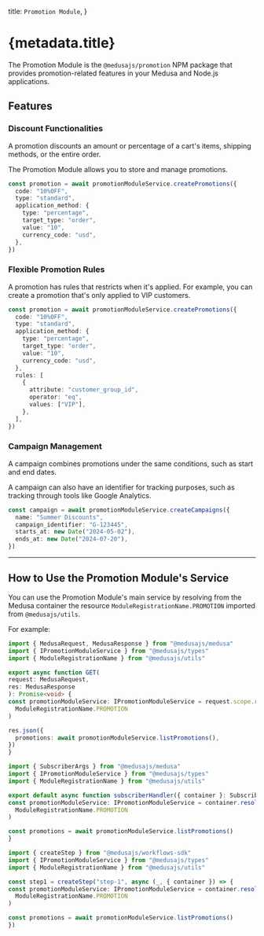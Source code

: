 
  title: `Promotion Module`,
}

# {metadata.title}

The Promotion Module is the `@medusajs/promotion` NPM package that provides promotion-related features in your Medusa and Node.js applications.

## Features

### Discount Functionalities

A promotion discounts an amount or percentage of a cart's items, shipping methods, or the entire order.

The Promotion Module allows you to store and manage promotions.

```ts
const promotion = await promotionModuleService.createPromotions({
  code: "10%OFF",
  type: "standard",
  application_method: {
    type: "percentage",
    target_type: "order",
    value: "10",
    currency_code: "usd",
  },
})
```

### Flexible Promotion Rules

A promotion has rules that restricts when it's applied. For example, you can create a promotion that's only applied to VIP customers.

```ts
const promotion = await promotionModuleService.createPromotions({
  code: "10%OFF",
  type: "standard",
  application_method: {
    type: "percentage",
    target_type: "order",
    value: "10",
    currency_code: "usd",
  },
  rules: [
    {
      attribute: "customer_group_id",
      operator: "eq",
      values: ["VIP"],
    },
  ],
})
```

### Campaign Management

A campaign combines promotions under the same conditions, such as start and end dates.

A campaign can also have an identifier for tracking purposes, such as tracking through tools like Google Analytics.

```ts
const campaign = await promotionModuleService.createCampaigns({
  name: "Summer Discounts",
  campaign_identifier: "G-123445",
  starts_at: new Date("2024-05-02"),
  ends_at: new Date("2024-07-20"),
})
```

---

## How to Use the Promotion Module's Service

You can use the Promotion Module's main service by resolving from the Medusa container the resource `ModuleRegistrationName.PROMOTION` imported from `@medusajs/utils`.

For example:

<CodeTabs groupId="resource-type">
  <CodeTab label="API Route" value="api-route">

  ```ts title="src/api/store/custom/route.ts"
  import { MedusaRequest, MedusaResponse } from "@medusajs/medusa"
  import { IPromotionModuleService } from "@medusajs/types"
  import { ModuleRegistrationName } from "@medusajs/utils"

export async function GET(
  request: MedusaRequest,
  res: MedusaResponse
): Promise<void> {
  const promotionModuleService: IPromotionModuleService = request.scope.resolve(
    ModuleRegistrationName.PROMOTION
  )

  res.json({
    promotions: await promotionModuleService.listPromotions(),
  })
}
```

  </CodeTab>
  <CodeTab label="Subscriber" value="subscribers">

  ```ts title="src/subscribers/custom-handler.ts"
  import { SubscriberArgs } from "@medusajs/medusa"
  import { IPromotionModuleService } from "@medusajs/types"
  import { ModuleRegistrationName } from "@medusajs/utils"

export default async function subscriberHandler({ container }: SubscriberArgs) {
  const promotionModuleService: IPromotionModuleService = container.resolve(
    ModuleRegistrationName.PROMOTION
  )

  const promotions = await promotionModuleService.listPromotions()
}
```

  </CodeTab>
  <CodeTab label="Workflow Step" value="workflow-step">

  ```ts title="src/workflows/hello-world/step1.ts"
  import { createStep } from "@medusajs/workflows-sdk"
  import { IPromotionModuleService } from "@medusajs/types"
  import { ModuleRegistrationName } from "@medusajs/utils"

const step1 = createStep("step-1", async (_, { container }) => {
  const promotionModuleService: IPromotionModuleService = container.resolve(
    ModuleRegistrationName.PROMOTION
  )

  const promotions = await promotionModuleService.listPromotions()
})
```

  </CodeTab>
</CodeTabs>
